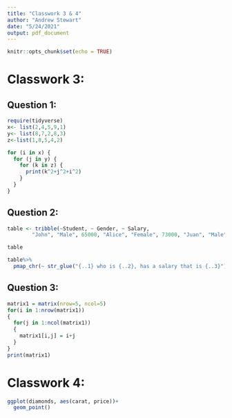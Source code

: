 ```yaml
---
title: "Classwork 3 & 4"
author: "Andrew Stewart"
date: "5/24/2021"
output: pdf_document
---
```


```r
knitr::opts_chunk$set(echo = TRUE)
```

# Classwork 3:

## Question 1:

```r
require(tidyverse)
x<- list(2,4,5,9,1)
y<- list(8,7,2,8,3)
z<-list(1,8,5,4,2)

for (i in x) {
  for (j in y) {
    for (k in z) {
      print(k^2+j^2+i^2)
    }
  }
}
```

## Question 2:
```r
table <- tribble(~Student, ~ Gender, ~ Salary,
        "John", "Male", 65000, "Alice", "Female", 73000, "Juan", "Male", 66000, "Beth", "Female", 71500, "Denise","Female", 82000)

table

table%>%
  pmap_chr(~ str_glue("{..1} who is {..2}, has a salary that is {..3}"))
```

## Question 3:

```r
matrix1 = matrix(nrow=5, ncol=5) 
for(i in 1:nrow(matrix1))      
{
  for(j in 1:ncol(matrix1))     
  {
    matrix1[i,j] = i+j          
  }
}
print(matrix1)
```

# Classwork 4:

```r
ggplot(diamonds, aes(carat, price))+
  geom_point()
```